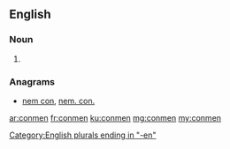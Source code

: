 ==English==

===Noun===
{{head|en|noun plural form}}

# {{plural of|conman|lang=en}}

===Anagrams===
* [[nem con#English|nem con]], [[nem. con.#English|nem. con.]]

[[Category:English plurals ending in "-en"]]

[[ar:conmen]]
[[fr:conmen]]
[[ku:conmen]]
[[mg:conmen]]
[[my:conmen]]